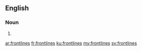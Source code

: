 {{also|front lines}}
==English==

===Noun===
{{head|en|noun plural form}}

# {{plural of|frontline|lang=en}}

[[ar:frontlines]]
[[fr:frontlines]]
[[ku:frontlines]]
[[my:frontlines]]
[[sv:frontlines]]